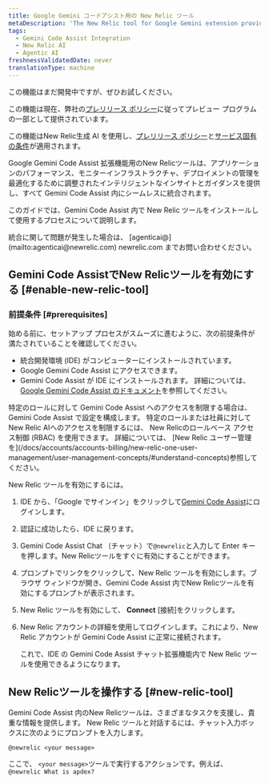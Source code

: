 ```yaml
---
title: Google Gemini コードアシスト用の New Relic ツール
metaDescription: 'The New Relic tool for Google Gemini extension provides intelligent insights and guidance tailored to optimize application performance, monitor infrastructure, and manage deployments—all seamlessly integrated within Gemini Code Assist.'
tags:
  - Gemini Code Assist Integration
  - New Relic AI
  - Agentic AI
freshnessValidatedDate: never
translationType: machine
---
```


<Callout title="プレビュー">
  この機能はまだ開発中ですが、ぜひお試しください。

  この機能は現在、弊社の[プレリリース ポリシー](/docs/licenses/license-information/referenced-policies/new-relic-pre-release-policy)に従ってプレビュー プログラムの一部として提供されています。

  この機能はNew Relic生成 AI を使用し、[プレリリース ポリシー](/docs/licenses/license-information/referenced-policies/new-relic-pre-release-policy)と[サービス固有の条件](https://newrelic.com/termsandconditions/service-specific)が適用されます。
</Callout>

Google Gemini Code Assist 拡張機能用のNew Relicツールは、アプリケーションのパフォーマンス、モニターインフラストラクチャ、デプロイメントの管理を最適化するために調整されたインテリジェントなインサイトとガイダンスを提供し、すべて Gemini Code Assist 内にシームレスに統合されます。

このガイドでは、Gemini Code Assist 内で New Relic ツールをインストールして使用するプロセスについて説明します。

<Callout variant="tip" title="ヒント">
  統合に関して問題が発生した場合は、 [agenticai@](mailto:agenticai@newrelic.com) newrelic.com までお問い合わせください。
</Callout>

## Gemini Code AssistでNew Relicツールを有効にする [#enable-new-relic-tool]

### 前提条件 [#prerequisites]

始める前に、セットアップ プロセスがスムーズに進むように、次の前提条件が満たされていることを確認してください。

* 統合開発環境 (IDE) がコンピューターにインストールされています。
* Google Gemini Code Assist にアクセスできます。
* Gemini Code Assist が IDE にインストールされます。 詳細については、 [Google Gemini Code Assist のドキュメント](https://cloud.google.com/gemini/docs/codeassist/overview)を参照してください。

<Callout variant="tip" title="ヒント">
  特定のロールに対して Gemini Code Assist へのアクセスを制限する場合は、Gemini Code Assist で設定を構成します。 特定のロールまたは社員に対してNew Relic AIへのアクセスを制限するには、 New Relicのロールベース アクセス制御 (RBAC) を使用できます。 詳細については、 [New Relic ユーザー管理を](/docs/accounts/accounts-billing/new-relic-one-user-management/user-management-concepts/#understand-concepts)参照してください。
</Callout>

New Relic ツールを有効にするには。

1. IDE から、「Google でサインイン」をクリックして[Gemini Code Assist](https://codeassist.google.com)にログインします。

2. 認証に成功したら、IDE に戻ります。

3. <DNT>Gemini Code Assist Chat</DNT> （チャット）で`@newrelic`と入力して Enter キーを押します。New Relicツールをすぐに有効にすることができます。

4. プロンプトでリンクをクリックして、New Relic ツールを有効にします。ブラウザ ウィンドウが開き、Gemini Code Assist 内でNew Relicツールを有効にするプロンプトが表示されます。

5. New Relic ツールを有効にして、 **Connect** \[接続]をクリックします。

6. New Relic アカウントの詳細を使用してログインします。これにより、New Relic アカウントが Gemini Code Assist に正常に接続されます。

   これで、IDE の Gemini Code Assist チャット拡張機能内で New Relic ツールを使用できるようになります。

## New Relicツールを操作する [#new-relic-tool]

Gemini Code Assist 内のNew Relicツールは、さまざまなタスクを支援し、貴重な情報を提供します。 New Relic ツールと対話するには、チャット入力ボックスに次のようにプロンプトを入力します。

`@newrelic <your message>`

ここで、 `<your message>`ツールで実行するアクションです。例えば、 `@newrelic What is apdex?`